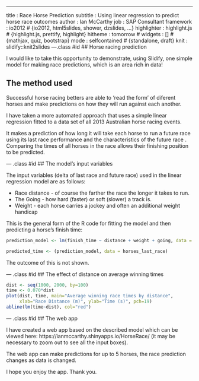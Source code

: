 ---
title       : Race Horse Prediction
subtitle    : Using linear regression to predict horse race outcomes
author      : Ian McCarthy
job         : SAP Consultant
framework   : io2012        # {io2012, html5slides, shower, dzslides, ...}
highlighter : highlight.js  # {highlight.js, prettify, highlight}
hitheme     : tomorrow      # 
widgets     : []            # {mathjax, quiz, bootstrap}
mode        : selfcontained # {standalone, draft}
knit        : slidify::knit2slides
---.class #id 
## Horse racing prediction

I would like to take this opportunity to demonstrate, using Slidify, one simple model for making race predictions, which is an area rich in data!

 
## The method used

Successful horse racing betters are able to 'read the form' of diferent horses and make predictions on how they will run against each another.

I have taken a more automated approach that uses a simple linear regression fitted to a data set of all 2013 Australian horse racing events.

It makes a prediction of how long it will take each horse to run a future race using its last race performance and the characteristics of the future race . Comparing the times of all horses in the race allows their finishing position to be predicted.


--- .class #id 
## The model's input variables

The input variables (delta of last race and future race) used in the linear regression model are as follows:

- Race distance - of course the farther the race the longer it takes to run.
- The Going - how hard (faster) or soft (slower) a track is.
- Weight - each horse carries a jockey and often an additional weight handicap


This is the general form of the R code for fitting the model and then predicting a horse's finish time:

```r

prediction_model <- lm(finish_time ~ distance + weight + going, data = aust_races_2013)

predicted_time <- (prediction_model, data = horses_last_race)

```
The outcome of this is not shown.

--- .class #id 
## The effect of distance on average winning times

```r
dist <- seq(1000, 2000, by=100)
time <- 0.070*dist
plot(dist, time, main="Average winning race times by distance", 
     xlab="Race Distance (m)", ylab="Time (s)", pch=19)
abline(lm(time~dist), col="red")
```

--- .class #id 
## The web app

I have created a web app based on the described model which can be viewed here: https://ianmccarthy.shinyapps.io/HorseRace/ (it may be necessary to zoom out to see all the input boxes).

The web app can make predictions for up to 5 horses, the race prediction changes as data is changed.

I hope you enjoy the app.
Thank you.
